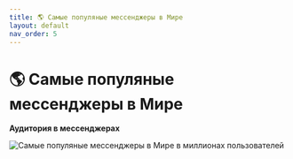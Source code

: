 ```yaml
---
title: 🌎 Самые популяные мессенджеры в Мире
layout: default
nav_order: 5
---
```


# 🌎 Самые популяные мессенджеры в Мире

**Аудитория в мессенджерах**

<summary>
    <Image src="/assets/images/OW_6.png" alt="Самые популяные мессенджеры в Мире" width={500} height={500} /> 
    в миллионах пользователей
</summary>

